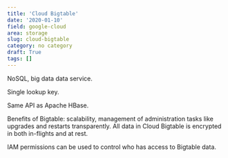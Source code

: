 ```yaml
---
title: 'Cloud Bigtable'
date: '2020-01-10'
field: google-cloud
area: storage
slug: cloud-bigtable
category: no category
draft: True
tags: []
---
```


NoSQL, big data data service.

Single lookup key.

Same API as Apache HBase.

Benefits of Bigtable: scalability, management of administration tasks like upgrades and restarts transparently. All data in Cloud Bigtable is encrypted in both in-flights and at rest.

IAM permissions can be used to control who has access to Bigtable data. 